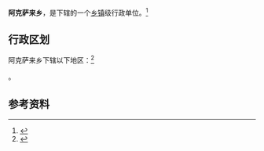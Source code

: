 {{中国乡级行政区|65/28/22/203/000}}

'''阿克萨来乡'''，是{{PRC admin/fullname|65/28/22/203/000|3}}下辖的一个[[乡镇|乡镇]]级行政单位。<ref>{{PRC admin/ref sgc|{{PRC admin/parent|65/28/22/203/000}}}}</ref>

== 行政区划 ==

阿克萨来乡下辖以下地区：<ref>{{PRC admin/ref sgc|65/28/22/203/000}}</ref>

{{PRC admin/children|65/28/22/203/000}}。

== 参考资料 ==

{{reflist}}

{{行政区划小作品}}
{{PRC admin/navcat|65/28/22/203/000}}